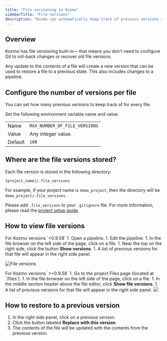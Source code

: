 ```yaml
---
title: "File versioning in Kozmo"
sidebarTitle: "File versions"
description: "Kozmo can automatically keep track of previous versions of a file."
---
```


## Overview
Kozmo has file versioning built-in— that means you don't need to configure Git to roll-back changes or recover old file versions.

Any update to the contents of a file will create a new version that can be used to restore a file to a previous state. This also includes changes to a pipeline.

## Configure the number of versions per file

You can set how many previous versions to keep track of for every file.

Set the following environment variable name and value:

|   |   |
| --- | --- |
| Name | `MAX_NUMBER_OF_FILE_VERSIONS` |
| Value | Any integer value. |
| Default | `100` |

## Where are the file versions stored?

Each file version is stored in the following directory:

```
[project_name]/.file_versions
```

For example, if your project name is `demo_project`, then the directory will be `demo_project/.file_versions`.

Please add `.file_versions` to your `.gitignore` file. 
For more information, please read the [project setup guide](/development/project/setup#create-a-gitignore-file).

## How to view file versions

<Note>
  For Kozmo versions `<0.9.58`
</Note>
1. Open a pipeline.
1. Edit the pipeline.
1. In the file browser on the left side of the page, click on a file.
1. Near the top on the right side, click the button <b>Show versions</b>.
1. A list of previous versions for that file will appear in the right side panel.

![File versions](https://github.com/kozmoai/assets/blob/main/notebook/file-versions/file-versions.jpg?raw=true)

<Note>
  For Kozmo versions `>=0.9.58`
</Note>
1. Go to the project Files page (located at `/files`).
1. In the file browser on the left side of the page, click on a file.
1. In the middle section header above the file editor, click <b>Show file versions</b>.
1. A list of previous versions for that file will appear in the right side panel.

<img src="https://github.com/kozmoai/assets/blob/main/notebook/file-versions/file-versions-v0.9.58.png?raw=true"/>

## How to restore to a previous version

1. In the right side panel, click on a previous version.
1. Click the button labeled <b>Replace with this version</b>.
1. The contents of the file will be updated with the contents from the previous version.
